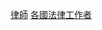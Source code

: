 {{Commonscat|Lawyers by country}}
{{Categories by country|nocat}}

[[Category:律師|]]
[[Category:各國法律工作者|]]